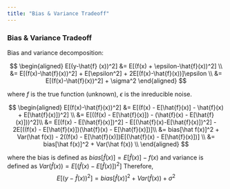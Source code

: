 ```yaml
---
title: "Bias & Variance Tradeoff"
---
```


### Bias & Variance Tradeoff ###
Bias and variance decomposition:

$$
\begin{aligned}
E[(y-\hat{f} (x))^2] &= E[(f(x) + \epsilon-\hat{f}(x))^2] \\
&= E[(f(x)-\hat{f}(x))^2] + E[\epsilon^2] + 2E[(f(x)-\hat{f}(x))]\epsilon \\
&= E[(f(x)-\hat{f}(x))^2] + \sigma^2
\end{aligned}
$$

where $f$ is the true function (unknown), $\epsilon$ is the inreducible noise.


$$
\begin{aligned}
E[(f(x)-\hat{f}(x))^2] &= E[(f(x) - E[\hat{f}(x)] - \hat{f}(x) + E[\hat{f}(x)])^2] \\
&= E[((f(x) - E[\hat{f}(x)]) - (\hat{f}(x) - E[\hat{f}(x)]))^2]\\
&= E[(f(x) - E[\hat{f}(x)])^2] - E[(\hat{f}(x)-E[\hat{f}(x)])^2] - 2E[((f(x) - E[\hat{f}(x)])(\hat{f}(x) - E[\hat{f}(x)])]\\
&= bias[\hat f(x)]^2 + Var(\hat f(x))  - 2((f(x) - E[\hat{f}(x)])E[(\hat{f}(x) - E[\hat{f}(x)])] \\
&= bias[\hat f(x)]^2 + Var(\hat f(x)) \\
\end{aligned}
$$

where the bias is defined as $bias[\hat f(x)] = E[\hat f(x)] - f(x)$ and variance is defined as $Var(\hat f(x)) = E[(\hat f(x)-E[\hat f(x)])^2]$ Therefore,
$$E[(y-\hat{f} (x))^2] = bias[\hat f(x)]^2 + Var(\hat f(x)) + \sigma^2$$

